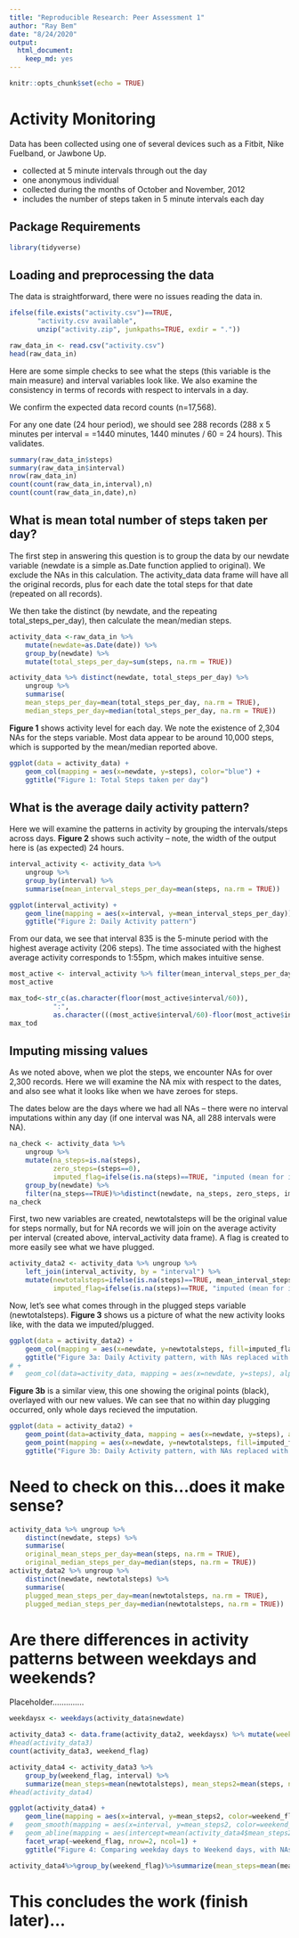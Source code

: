 ```yaml
---
title: "Reproducible Research: Peer Assessment 1"
author: "Ray Bem"
date: "8/24/2020"
output: 
  html_document: 
    keep_md: yes
---
```


```r
knitr::opts_chunk$set(echo = TRUE)
```

# Activity Monitoring

Data has been collected using one of several devices such as a Fitbit, Nike Fuelband, or Jawbone Up. 

* collected at 5 minute intervals through out the day
* one anonymous individual
* collected during the months of October and November, 2012
* includes the number of steps taken in 5 minute intervals each day


## Package Requirements

```r
library(tidyverse)
```

## Loading and preprocessing the data

The data is straightforward, there were no issues reading the data in.

```r
ifelse(file.exists("activity.csv")==TRUE, 
       "activity.csv available",
       unzip("activity.zip", junkpaths=TRUE, exdir = "."))

raw_data_in <- read.csv("activity.csv")
head(raw_data_in)
```

Here are some simple checks to see what the steps (this variable is the main measure) and interval variables look like.  We also examine the consistency in terms of records with respect to intervals in a day. 

We confirm the expected data record counts (n=17,568).

For any one date (24 hour period), we should see 288 records (288 x 5 minutes per interval = =1440 minutes, 1440 minutes / 60 = 24 hours). This validates.

```r
summary(raw_data_in$steps)
summary(raw_data_in$interval)
nrow(raw_data_in)
count(count(raw_data_in,interval),n)
count(count(raw_data_in,date),n)
```

## What is mean total number of steps taken per day?

The first step in answering this question is to group the data by our newdate variable (newdate is a simple as.Date function applied to original). We exclude the NAs in this calculation.  The activity_data data frame will have all the original records, plus for each date the total steps for that date (repeated on all records).  

We then take the distinct (by newdate, and the repeating total_steps_per_day), then calculate the mean/median steps.

```r
activity_data <-raw_data_in %>%
	mutate(newdate=as.Date(date)) %>% 
	group_by(newdate) %>%
	mutate(total_steps_per_day=sum(steps, na.rm = TRUE))

activity_data %>% distinct(newdate, total_steps_per_day) %>%
	ungroup %>%
	summarise(
	mean_steps_per_day=mean(total_steps_per_day, na.rm = TRUE),
	median_steps_per_day=median(total_steps_per_day, na.rm = TRUE))
```

**Figure 1** shows activity level for each day.  We note the existence of 2,304 NAs for the steps variable.  Most data appear to be around 10,000 steps, which is supported by the mean/median reported above.

```r
ggplot(data = activity_data) +
	geom_col(mapping = aes(x=newdate, y=steps), color="blue") +
	ggtitle("Figure 1: Total Steps taken per day")
```

## What is the average daily activity pattern?

Here we will examine the patterns in activity by grouping the intervals/steps across days. **Figure 2** shows such activity -- note, the width of the output here is (as expected) 24 hours.

```r
interval_activity <- activity_data %>% 
	ungroup %>% 
	group_by(interval) %>% 
	summarise(mean_interval_steps_per_day=mean(steps, na.rm = TRUE))

ggplot(interval_activity) +
	geom_line(mapping = aes(x=interval, y=mean_interval_steps_per_day)) +
	ggtitle("Figure 2: Daily Activity pattern")
```

From our data, we see that interval 835 is the 5-minute period with the highest average activity (206 steps). The time associated with the highest average activity corresponds to 1:55pm, which makes intuitive sense.

```r
most_active <- interval_activity %>% filter(mean_interval_steps_per_day==max(interval_activity$mean_interval_steps_per_day))
most_active

max_tod<-str_c(as.character(floor(most_active$interval/60)),
	       ":", 
	       as.character(((most_active$interval/60)-floor(most_active$interval/60)) * 60))
max_tod
```

## Imputing missing values

As we noted above, when we plot the steps, we encounter NAs for over 2,300 records.  Here we will examine the NA mix with respect to the dates, and also see what it looks like when we have zeroes for steps.

The dates below are the days where we had all NAs -- there were no interval imputations within any day (if one interval was NA, all 288 intervals were NA).

```r
na_check <- activity_data %>%
	ungroup %>% 
	mutate(na_steps=is.na(steps), 
	       zero_steps=(steps==0),
	       imputed_flag=ifelse(is.na(steps)==TRUE, "imputed (mean for interval)", "untouched")) %>% 
	group_by(newdate) %>%
	filter(na_steps==TRUE)%>%distinct(newdate, na_steps, zero_steps, imputed_flag, steps, total_steps_per_day)
na_check
```

First, two new variables are created, newtotalsteps will be the original value for steps normally, but for NA records we will join on the average activity per interval (created above, interval_activity data frame). A flag is created to more easily see what we have plugged.

```r
activity_data2 <- activity_data %>% ungroup %>%
	left_join(interval_activity, by = "interval") %>% 
	mutate(newtotalsteps=ifelse(is.na(steps)==TRUE, mean_interval_steps_per_day, steps),
	       imputed_flag=ifelse(is.na(steps)==TRUE, "imputed (mean for interval)", "untouched")) %>% ungroup

```

Now, let's see what comes through in the plugged steps variable (newtotalsteps). **Figure 3** shows us a picture of what the new activity looks like, with the data we imputed/plugged.

```r
ggplot(data = activity_data2) +
	geom_col(mapping = aes(x=newdate, y=newtotalsteps, fill=imputed_flag)) +
	ggtitle("Figure 3a: Daily Activity pattern, with NAs replaced with interval means")
# +
# 	geom_col(data=activity_data, mapping = aes(x=newdate, y=steps), alpha=.5, color="black")
```

**Figure 3b** is a similar view, this one showing the original points (black), overlayed with our new values.  We can see that no within day plugging occurred, only whole days recieved the imputation.

```r
ggplot(data = activity_data2) +
	geom_point(data=activity_data, mapping = aes(x=newdate, y=steps), alpha=.7, color="black", size=3) +
	geom_point(mapping = aes(x=newdate, y=newtotalsteps, fill=imputed_flag, color=imputed_flag), size=.5) +
 	ggtitle("Figure 3b: Daily Activity pattern, with NAs replaced with interval means")
```

# Need to check on this...does it make sense?

```r
activity_data %>% ungroup %>% 
	distinct(newdate, steps) %>%
	summarise(
	original_mean_steps_per_day=mean(steps, na.rm = TRUE),
	original_median_steps_per_day=median(steps, na.rm = TRUE))
activity_data2 %>% ungroup %>% 
	distinct(newdate, newtotalsteps) %>%
	summarise(
	plugged_mean_steps_per_day=mean(newtotalsteps, na.rm = TRUE),
	plugged_median_steps_per_day=median(newtotalsteps, na.rm = TRUE))
```

# Are there differences in activity patterns between weekdays and weekends?

Placeholder..............

```r
weekdaysx <- weekdays(activity_data$newdate)

activity_data3 <- data.frame(activity_data2, weekdaysx) %>% mutate(weekend_flag=ifelse(weekdaysx %in% c("Saturday","Sunday"), "weekend", "weekday"))
#head(activity_data3)
count(activity_data3, weekend_flag)

activity_data4 <- activity_data3 %>% 
	group_by(weekend_flag, interval) %>% 
	summarize(mean_steps=mean(newtotalsteps), mean_steps2=mean(steps, na.rm = TRUE))
#head(activity_data4)

ggplot(activity_data4) +
	geom_line(mapping = aes(x=interval, y=mean_steps2, color=weekend_flag)) +
#	geom_smooth(mapping = aes(x=interval, y=mean_steps2, color=weekend_flag)) +
#	geom_abline(mapping = aes(intercept=mean(activity_data4$mean_steps2), slope=0)) +
	facet_wrap(~weekend_flag, nrow=2, ncol=1) +
 	ggtitle("Figure 4: Comparing weekday days to Weekend days, with NAs replaced with interval means")

activity_data4%>%group_by(weekend_flag)%>%summarize(mean_steps=mean(mean_steps), mean_steps2=mean(mean_steps2))


```

# This concludes the work (finish later)...
